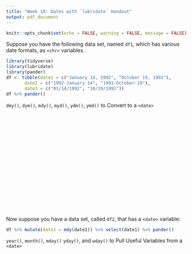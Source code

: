 ```yaml
---
title: "Week 10: Dates with `lubridate` Handout"
output: pdf_document
---
```


```r
knitr::opts_chunk$set(echo = FALSE, warning = FALSE, message = FALSE)
```

Suppose you have the following data set, named `df1`, which has various date formats, as `<chr>` variables. 

```r
library(tidyverse)
library(lubridate)
library(pander)
df <- tibble(date1 = c("January 14, 1992", "October 19, 1991"),
       date2 = c("1992-January-14", "1991-October-19"),
       date3 = c("01/14/1992", "10/19/1991"))
df %>% pander()
```

`dmy()`, `dym()`, `mdy()`, `myd()`, `ydm()`, `ymd()` to Convert to a `<date>`

&nbsp;

&nbsp;

&nbsp;

&nbsp;

&nbsp;

&nbsp;

&nbsp;

&nbsp;

&nbsp;

Now suppose you have a data set, called `df2`, that has a `<date>` variable:

```r
df %>% mutate(date1 = mdy(date1)) %>% select(date1) %>% pander()
```

`year()`, `month()`, `mday()` `yday()`, and `wday()` to Pull Useful Variables from a `<date>`